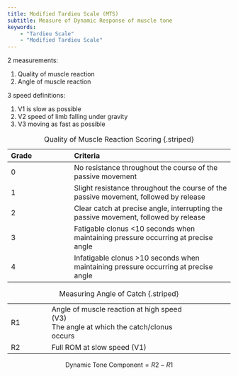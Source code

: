 ```yaml
---
title: Modified Tardieu Scale (MTS)
subtitle: Measure of Dynamic Response of muscle tone
keywords:
    - "Tardieu Scale"
    - "Modified Tardieu Scale"
---
```


2 measurements:

1. Quality of muscle reaction
2. Angle of muscle reaction

3 speed definitions:

1. V1 is slow as possible
2. V2 speed of limb falling under gravity
3. V3 moving as fast as possible

::: {#tbl-quality-score}
| Grade | Criteria |
|:-|:----|
| 0 | No resistance throughout the course of the passive movement |
| 1 | Slight resistance throughout the course of the passive movement, followed by release |
| 2 | Clear catch at precise angle, interrupting the passive movement, followed by release |
| 3 | Fatigable clonus &lt;10 seconds when maintaining pressure occurring at precise angle |
|4 | Infatigable clonus &gt;10 seconds when maintaining pressure occurring at precise angle |
: Quality of Muscle Reaction Scoring {.striped}
:::


::: {#tbl-angle-score}

| | | |
|:-|:------|:-|
| R1 | Angle of muscle reaction at high speed (V3) </br> The angle at which the catch/clonus occurs | |
| R2 | Full ROM at slow speed (V1) | |
: Measuring Angle of Catch {.striped}

:::

$$
\textrm{Dynamic Tone Component} = R2 - R1
$$

